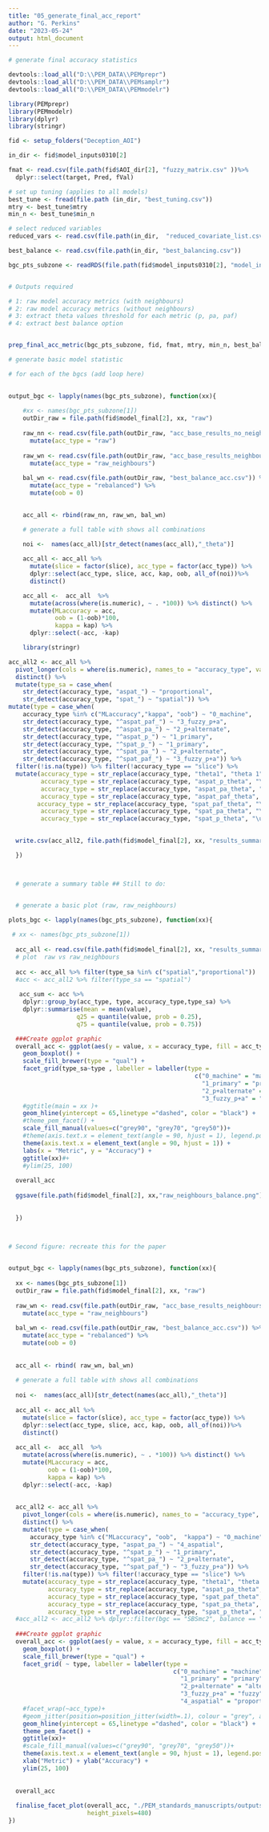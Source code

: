 ```yaml
---
title: "05_generate_final_acc_report"
author: "G. Perkins"
date: "2023-05-24"
output: html_document
---
```

```r
# generate final accuracy statistics

devtools::load_all("D:\\PEM_DATA\\PEMprepr")
devtools::load_all("D:\\PEM_DATA\\PEMsamplr")
devtools::load_all("D:\\PEM_DATA\\PEMmodelr")

library(PEMprepr)
library(PEMmodelr)
library(dplyr)
library(stringr)

fid <- setup_folders("Deception_AOI")

in_dir <- fid$model_inputs0310[2]

fmat <- read.csv(file.path(fid$AOI_dir[2], "fuzzy_matrix.csv" ))%>%
  dplyr::select(target, Pred, fVal)

# set up tuning (applies to all models)
best_tune <- fread(file.path (in_dir, "best_tuning.csv"))
mtry <- best_tune$mtry
min_n <- best_tune$min_n

# select reduced variables
reduced_vars <- read.csv(file.path(in_dir,  "reduced_covariate_list.csv")) %>% pull()

best_balance <- read.csv(file.path(in_dir, "best_balancing.csv"))

bgc_pts_subzone <- readRDS(file.path(fid$model_inputs0310[2], "model_input_pts.rds"))


# Outputs required 

# 1: raw model accuracy metrics (with neighbours)
# 2: raw model accuracy metrics (without neighbours)
# 3: extract theta values threshold for each metric (p, pa, paf)
# 4: extract best balance option 


prep_final_acc_metric(bgc_pts_subzone, fid, fmat, mtry, min_n, best_balance, final_model_metric = "overall")

# generate basic model statistic 

# for each of the bgcs (add loop here)
    

output_bgc <- lapply(names(bgc_pts_subzone), function(xx){
  
    #xx <- names(bgc_pts_subzone[1])
    outDir_raw = file.path(fid$model_final[2], xx, "raw")
    
    raw_nn <- read.csv(file.path(outDir_raw, "acc_base_results_no_neighbours.csv")) %>%
      mutate(acc_type = "raw")
    
    raw_wn <- read.csv(file.path(outDir_raw, "acc_base_results_neighbours.csv")) %>%
      mutate(acc_type = "raw_neighbours")
    
    bal_wn <- read.csv(file.path(outDir_raw, "best_balance_acc.csv")) %>%
      mutate(acc_type = "rebalanced") %>%
      mutate(oob = 0)

  
    acc_all <- rbind(raw_nn, raw_wn, bal_wn)

    # generate a full table with shows all combinations 
    
    noi <-  names(acc_all)[str_detect(names(acc_all),"_theta")]

    acc_all <- acc_all %>%
      mutate(slice = factor(slice), acc_type = factor(acc_type)) %>% 
      dplyr::select(acc_type, slice, acc, kap, oob, all_of(noi))%>%
      distinct()

    acc_all <-  acc_all  %>% 
      mutate(across(where(is.numeric), ~ . *100)) %>% distinct() %>% 
      mutate(MLaccuracy = acc,
             oob = (1-oob)*100,
             kappa = kap) %>% 
      dplyr::select(-acc, -kap) 

    library(stringr)

acc_all2 <- acc_all %>% 
  pivot_longer(cols = where(is.numeric), names_to = "accuracy_type", values_to = "value") %>%
  distinct() %>% 
  mutate(type_sa = case_when(
    str_detect(accuracy_type, "aspat_") ~ "proportional",
    str_detect(accuracy_type, "spat_") ~ "spatial")) %>%
mutate(type = case_when(
    accuracy_type %in% c("MLaccuracy","kappa", "oob") ~ "0_machine",
    str_detect(accuracy_type, "^aspat_paf_") ~ "3_fuzzy_p+a",
    str_detect(accuracy_type, "^aspat_pa_") ~ "2_p+alternate",
    str_detect(accuracy_type, "^aspat_p_") ~ "1_primary",
    str_detect(accuracy_type, "^spat_p_") ~ "1_primary",
    str_detect(accuracy_type, "^spat_pa_") ~ "2_p+alternate",
    str_detect(accuracy_type, "^spat_paf_") ~ "3_fuzzy_p+a")) %>% 
  filter(!is.na(type)) %>% filter(!accuracy_type == "slice") %>% 
  mutate(accuracy_type = str_replace(accuracy_type, "theta1", "theta 1"),
         accuracy_type = str_replace(accuracy_type, "aspat_p_theta", "\u0398 "),
         accuracy_type = str_replace(accuracy_type, "aspat_pa_theta", "\u0398 "),
         accuracy_type = str_replace(accuracy_type, "aspat_paf_theta", "\u0398 "),
        accuracy_type = str_replace(accuracy_type, "spat_paf_theta", "\u0398 "),
         accuracy_type = str_replace(accuracy_type, "spat_pa_theta", "\u0398 "),
         accuracy_type = str_replace(accuracy_type, "spat_p_theta", "\u0398 "))
  

  write.csv(acc_all2, file.path(fid$model_final[2], xx, "results_summary.csv"), row.names = F)

  }) 



  # generate a summary table ## Still to do: 


  # generate a basic plot (raw, raw_neighbours)

plots_bgc <- lapply(names(bgc_pts_subzone), function(xx){
  
 # xx <- names(bgc_pts_subzone[1])
  
  acc_all <- read.csv(file.path(fid$model_final[2], xx, "results_summary.csv"))
  # plot  raw vs raw_neighbours
  
  acc <- acc_all %>% filter(type_sa %in% c("spatial","proportional"))
  #acc <- acc_all2 %>% filter(type_sa == "spatial")
  
   acc_sum <- acc %>%
    dplyr::group_by(acc_type, type, accuracy_type,type_sa) %>%
    dplyr::summarise(mean = mean(value),
                   q25 = quantile(value, prob = 0.25),
                   q75 = quantile(value, prob = 0.75))

  ###Create ggplot graphic
  overall_acc <- ggplot(aes(y = value, x = accuracy_type, fill = acc_type), data = acc ) + # fill = accuracy_type2
    geom_boxplot() +
    scale_fill_brewer(type = "qual") +
    facet_grid(type_sa~type , labeller = labeller(type = 
                                                    c("0_machine" = "machine",
                                                      "1_primary" = "primary",
                                                      "2_p+alternate" = "alternate",
                                                      "3_fuzzy_p+a" = "fuzzy")), scales = "free_x") +
    #ggtitle(main = xx )+
    geom_hline(yintercept = 65,linetype ="dashed", color = "black") + 
    #theme_pem_facet() +
    scale_fill_manual(values=c("grey90", "grey70", "grey50"))+
    #theme(axis.text.x = element_text(angle = 90, hjust = 1), legend.position="none") +
    theme(axis.text.x = element_text(angle = 90, hjust = 1)) +
    labs(x = "Metric", y = "Accuracy") +
    ggtitle(xx)#+
    #ylim(25, 100)
  
  overall_acc 
  
  ggsave(file.path(fid$model_final[2], xx,"raw_neighbours_balance.png"), overall_acc , width = 15, height = 10)
  
  
  }) 
  


# Second figure: recreate this for the paper


output_bgc <- lapply(names(bgc_pts_subzone), function(xx){
  
  xx <- names(bgc_pts_subzone[1])
  outDir_raw = file.path(fid$model_final[2], xx, "raw")
  
  raw_wn <- read.csv(file.path(outDir_raw, "acc_base_results_neighbours.csv")) %>%
    mutate(acc_type = "raw_neighbours")
  
  bal_wn <- read.csv(file.path(outDir_raw, "best_balance_acc.csv")) %>%
    mutate(acc_type = "rebalanced") %>%
    mutate(oob = 0)
  
  
  acc_all <- rbind( raw_wn, bal_wn)
  
  # generate a full table with shows all combinations 
  
  noi <-  names(acc_all)[str_detect(names(acc_all),"_theta")]
  
  acc_all <- acc_all %>%
    mutate(slice = factor(slice), acc_type = factor(acc_type)) %>% 
    dplyr::select(acc_type, slice, acc, kap, oob, all_of(noi))%>%
    distinct()
  
  acc_all <-  acc_all  %>% 
    mutate(across(where(is.numeric), ~ . *100)) %>% distinct() %>% 
    mutate(MLaccuracy = acc,
           oob = (1-oob)*100,
           kappa = kap) %>% 
    dplyr::select(-acc, -kap) 
  
  
  acc_all2 <- acc_all %>% 
    pivot_longer(cols = where(is.numeric), names_to = "accuracy_type", values_to = "value") %>%
    distinct() %>% 
    mutate(type = case_when(
      accuracy_type %in% c("MLaccuracy", "oob",  "kappa") ~ "0_machine",
      str_detect(accuracy_type, "aspat_pa_") ~ "4_aspatial",
      str_detect(accuracy_type, "^spat_p_") ~ "1_primary",
      str_detect(accuracy_type, "^spat_pa_") ~ "2_p+alternate",
      str_detect(accuracy_type, "^spat_paf_") ~ "3_fuzzy_p+a")) %>% 
    filter(!is.na(type)) %>% filter(!accuracy_type == "slice") %>% 
    mutate(accuracy_type = str_replace(accuracy_type, "theta1", "theta 1"),
           accuracy_type = str_replace(accuracy_type, "aspat_pa_theta", "\u0398 "),
           accuracy_type = str_replace(accuracy_type, "spat_paf_theta", "\u0398 "),
           accuracy_type = str_replace(accuracy_type, "spat_pa_theta", "\u0398 "),
           accuracy_type = str_replace(accuracy_type, "spat_p_theta", "\u0398 "))
  #acc_all2 <- acc_all2 %>% dplyr::filter(bgc == "SBSmc2", balance == "rebalanced") %>% mutate(accuracy_type2 = as.factor(accuracy_type)) %>% droplevels()
  
  ###Create ggplot graphic
  overall_acc <- ggplot(aes(y = value, x = accuracy_type, fill = acc_type), data = acc_all2 ) + # fill = accuracy_type2
    geom_boxplot() +
    scale_fill_brewer(type = "qual") +
    facet_grid( ~ type, labeller = labeller(type = 
                                              c("0_machine" = "machine",
                                                "1_primary" = "primary",
                                                "2_p+alternate" = "alternate",
                                                "3_fuzzy_p+a" = "fuzzy",
                                                "4_aspatial" = "proportional (p+a)")), scales = "free_x")+
    #facet_wrap(~acc_type)+
    #geom_jitter(position=position_jitter(width=.1), colour = "grey", alpha = 0.8) + 
    geom_hline(yintercept = 65,linetype ="dashed", color = "black") + 
    theme_pem_facet() +
    ggtitle(xx)+
    #scale_fill_manual(values=c("grey90", "grey70", "grey50"))+
    theme(axis.text.x = element_text(angle = 90, hjust = 1), legend.position="none") +
    xlab("Metric") + ylab("Accuracy") + 
    ylim(25, 100)
  
  
  overall_acc
  
  finalise_facet_plot(overall_acc, "./PEM_standards_manuscripts/outputs/accuracy_raw_vs_balance_no_extras_25limit.png", width_pixels=480,
                      height_pixels=480)
})
```

